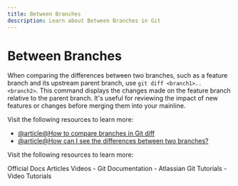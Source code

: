 ```yaml
---
title: Between Branches
description: Learn about Between Branches in Git
---
```


# Between Branches

When comparing the differences between two branches, such as a feature branch and its upstream parent branch, use `git diff <branch1>..<branch2>`. This command displays the changes made on the feature branch relative to the parent branch. It's useful for reviewing the impact of new features or changes before merging them into your mainline.

Visit the following resources to learn more:

- [@article@How to compare branches in Git diff](https://scribehow.com/shared/How_to_Compare_Branches_in_GitHub__xsotezV-S1O-GL0PquqJwQ)
- [@article@How can I see the differences between two branches?](https://stackoverflow.com/questions/9834689/how-can-i-see-the-differences-between-two-branches)

Visit the following resources to learn more:

<Tabs defaultValue="official">
<TabsList>
<TabsTrigger value="official">Official Docs</TabsTrigger>
<TabsTrigger value="article">Articles</TabsTrigger>
<TabsTrigger value="video">Videos</TabsTrigger>
</TabsList>

<TabsContent value="official">
- <Link href="https://git-scm.com/docs">Git Documentation</Link>
</TabsContent>
<TabsContent value="article">
- <Link href="https://www.atlassian.com/git/tutorials">Atlassian Git Tutorials</Link>
</TabsContent>
<TabsContent value="video">
- <Link href="https://www.youtube.com/results?search_query=git+between-branches+tutorial">Video Tutorials</Link>
</TabsContent>
</Tabs>

<Outlet path="3-git-branching/basics/between-branches" />
